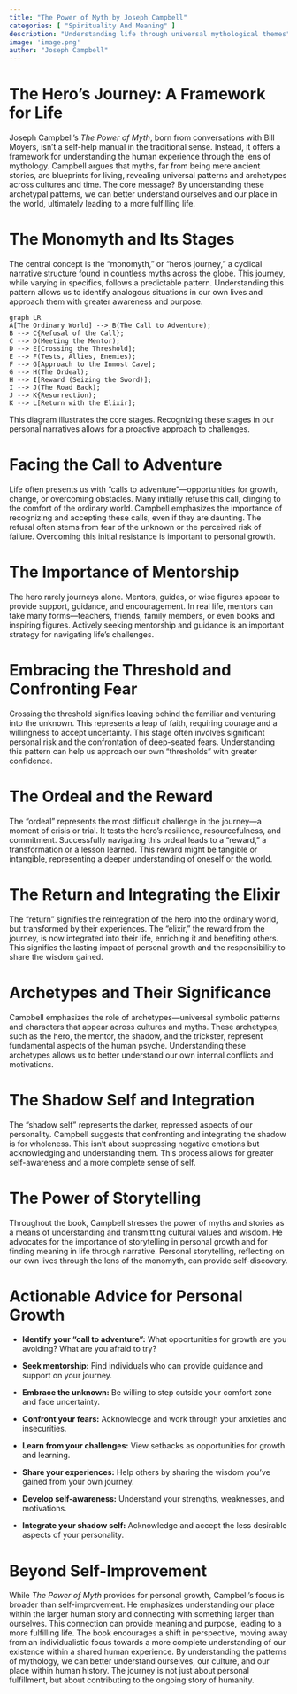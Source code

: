 ```yaml
---
title: "The Power of Myth by Joseph Campbell"
categories: [ "Spirituality And Meaning" ]
description: "Understanding life through universal mythological themes"
image: 'image.png'
author: "Joseph Campbell"
---
```

# The Hero's Journey: A Framework for Life

Joseph Campbell's *The Power of Myth*, born from conversations with Bill Moyers, isn't a self-help manual in the traditional sense.  Instead, it offers a framework for understanding the human experience through the lens of mythology.  Campbell argues that myths, far from being mere ancient stories, are blueprints for living, revealing universal patterns and archetypes across cultures and time.  The core message? By understanding these archetypal patterns, we can better understand ourselves and our place in the world, ultimately leading to a more fulfilling life.

# The Monomyth and Its Stages

The central concept is the "monomyth," or "hero's journey," a cyclical narrative structure found in countless myths across the globe.  This journey, while varying in specifics, follows a predictable pattern. Understanding this pattern allows us to identify analogous situations in our own lives and approach them with greater awareness and purpose.

```mermaid
graph LR
A[The Ordinary World] --> B(The Call to Adventure);
B --> C{Refusal of the Call};
C --> D(Meeting the Mentor);
D --> E[Crossing the Threshold];
E --> F(Tests, Allies, Enemies);
F --> G[Approach to the Inmost Cave];
G --> H(The Ordeal);
H --> I[Reward (Seizing the Sword)];
I --> J(The Road Back);
J --> K{Resurrection);
K --> L[Return with the Elixir];
```

This diagram illustrates the core stages.  Recognizing these stages in our personal narratives allows for a proactive approach to challenges.


# Facing the Call to Adventure

Life often presents us with "calls to adventure"—opportunities for growth, change, or overcoming obstacles.  Many initially refuse this call, clinging to the comfort of the ordinary world.  Campbell emphasizes the importance of recognizing and accepting these calls, even if they are daunting.  The refusal often stems from fear of the unknown or the perceived risk of failure.  Overcoming this initial resistance is important to personal growth.

# The Importance of Mentorship

The hero rarely journeys alone.  Mentors, guides, or wise figures appear to provide support, guidance, and encouragement.  In real life, mentors can take many forms—teachers, friends, family members, or even books and inspiring figures.  Actively seeking mentorship and guidance is an important strategy for navigating life's challenges.

# Embracing the Threshold and Confronting Fear

Crossing the threshold signifies leaving behind the familiar and venturing into the unknown. This represents a leap of faith, requiring courage and a willingness to accept uncertainty. This stage often involves significant personal risk and the confrontation of deep-seated fears. Understanding this pattern can help us approach our own "thresholds" with greater confidence.

# The Ordeal and the Reward

The "ordeal" represents the most difficult challenge in the journey—a moment of crisis or trial. It tests the hero's resilience, resourcefulness, and commitment. Successfully navigating this ordeal leads to a "reward," a transformation or a lesson learned. This reward might be tangible or intangible, representing a deeper understanding of oneself or the world.

# The Return and Integrating the Elixir

The "return" signifies the reintegration of the hero into the ordinary world, but transformed by their experiences.  The "elixir," the reward from the journey, is now integrated into their life, enriching it and benefiting others.  This signifies the lasting impact of personal growth and the responsibility to share the wisdom gained.

# Archetypes and Their Significance

Campbell emphasizes the role of archetypes—universal symbolic patterns and characters that appear across cultures and myths.  These archetypes, such as the hero, the mentor, the shadow, and the trickster, represent fundamental aspects of the human psyche.  Understanding these archetypes allows us to better understand our own internal conflicts and motivations.

# The Shadow Self and Integration

The "shadow self" represents the darker, repressed aspects of our personality. Campbell suggests that confronting and integrating the shadow is for wholeness. This isn't about suppressing negative emotions but acknowledging and understanding them. This process allows for greater self-awareness and a more complete sense of self.

# The Power of Storytelling

Throughout the book, Campbell stresses the power of myths and stories as a means of understanding and transmitting cultural values and wisdom. He advocates for the importance of storytelling in personal growth and for finding meaning in life through narrative. Personal storytelling, reflecting on our own lives through the lens of the monomyth, can provide self-discovery.


# Actionable Advice for Personal Growth

* **Identify your "call to adventure":** What opportunities for growth are you avoiding?  What are you afraid to try?

* **Seek mentorship:** Find individuals who can provide guidance and support on your journey.

* **Embrace the unknown:** Be willing to step outside your comfort zone and face uncertainty.

* **Confront your fears:**  Acknowledge and work through your anxieties and insecurities.

* **Learn from your challenges:** View setbacks as opportunities for growth and learning.

* **Share your experiences:**  Help others by sharing the wisdom you’ve gained from your own journey.

* **Develop self-awareness:**  Understand your strengths, weaknesses, and motivations.

* **Integrate your shadow self:** Acknowledge and accept the less desirable aspects of your personality.


# Beyond Self-Improvement

While *The Power of Myth* provides for personal growth, Campbell's focus is broader than self-improvement. He emphasizes understanding our place within the larger human story and connecting with something larger than ourselves. This connection can provide meaning and purpose, leading to a more fulfilling life. The book encourages a shift in perspective, moving away from an individualistic focus towards a more complete understanding of our existence within a shared human experience. By understanding the patterns of mythology, we can better understand ourselves, our culture, and our place within human history. The journey is not just about personal fulfillment, but about contributing to the ongoing story of humanity.

